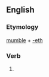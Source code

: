 ==English==

===Etymology===
[[mumble]] + [[-eth]]

===Verb===
{{en-verb form}}

# {{en-archaic third-person singular of|mumble}}